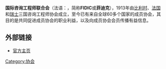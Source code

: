 '''国际咨询工程师联合会'''（法语：'''{{lang|fr|Fédération Internationale Des Ingénieurs-Conseils}}'''，简称'''FIDIC'''或'''菲迪克'''），1913年由[[比利时|比利时]]、[[法国|法国]]和[[瑞士|瑞士]]三国咨询工程师协会成立，至今已有来自全球60多个国家的成员协会，其目的是共同促进成员协会的职业利益，以及向成员协会会员传播有益信息。

== 外部链接 ==
*[http://www.fidic.org 官方主页]{{Wayback|url=http://www.fidic.org/ |date=20200829193449 }}

[[Category:协会|Category:协会]]